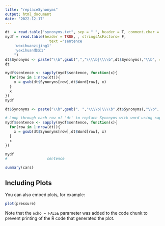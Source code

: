 ```yaml
---
title: "replaceSynonyms"
output: html_document
date: '2022-12-17'
---
```


```r
dt  = read.table("synonyms.txt", sep = " ", header = T, comment.char = "",stringsAsFactors= F)
mydf = read.table(header = TRUE, , stringsAsFactors= F,
                    text ="sentence
    'woxihuanzijing1'
    'yexihuan南区1'
    ")
dt$Synonyms <- paste("\\b",gsub(",","\\\\b|\\\\b",dt$Synonyms),"\\b", sep = "")
dt
```

```r

mydf$sentence <- sapply(mydf$sentence, function(x){
  for(row in 1:nrow(dt)){
    x = gsub(dt$Synonyms[row],dt$Word[row], x)
  }
  x
})
mydf
```



```r
dt$Synonyms <- paste("\\b",gsub(", ","\\\\b|\\\\b",dt$Synonyms),"\\b", sep = "")

# Loop through each row of 'dt' to replace Synonyms with word using sapply
mydf$sentence <- sapply(mydf$sentence, function(x){
  for(row in 1:nrow(dt)){
    x = gsub(dt$Synonyms[row],dt$Word[row], x)
  }
  x
})

mydf
#                  sentence
```


```r
summary(cars)
```

## Including Plots

You can also embed plots, for example:

```r
plot(pressure)
```

Note that the `echo = FALSE` parameter was added to the code chunk to prevent printing of the R code that generated the plot.
